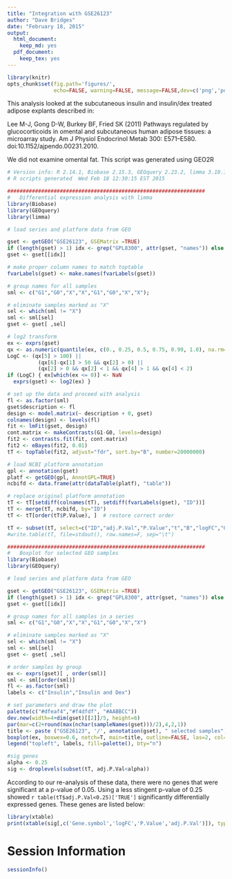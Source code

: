 ```yaml
---
title: "Integration with GSE26123"
author: "Dave Bridges"
date: "February 18, 2015"
output:
  html_document:
    keep_md: yes
  pdf_document:
    keep_tex: yes
---
```


```r
library(knitr)
opts_chunk$set(fig.path='figures/',
               echo=FALSE, warning=FALSE, message=FALSE,dev=c('png','pdf'))
```

This analysis looked at the subcutaneous insulin and insulin/dex treated adipose explants described in:

Lee M-J, Gong D-W, Burkey BF, Fried SK (2011) Pathways regulated by glucocorticoids in omental and subcutaneous human adipose tissues: a microarray study. Am J Physiol Endocrinol Metab 300: E571–E580. doi:10.1152/ajpendo.00231.2010.

We did not examine omental fat.  This script was generated using GEO2R

```r
# Version info: R 2.14.1, Biobase 2.15.3, GEOquery 2.23.2, limma 3.10.1
# R scripts generated  Wed Feb 18 12:30:15 EST 2015

################################################################
#   Differential expression analysis with limma
library(Biobase)
library(GEOquery)
library(limma)

# load series and platform data from GEO

gset <- getGEO("GSE26123", GSEMatrix =TRUE)
if (length(gset) > 1) idx <- grep("GPL8300", attr(gset, "names")) else idx <- 1
gset <- gset[[idx]]

# make proper column names to match toptable 
fvarLabels(gset) <- make.names(fvarLabels(gset))

# group names for all samples
sml <- c("G1","G0","X","X","G1","G0","X","X");

# eliminate samples marked as "X"
sel <- which(sml != "X")
sml <- sml[sel]
gset <- gset[ ,sel]

# log2 transform
ex <- exprs(gset)
qx <- as.numeric(quantile(ex, c(0., 0.25, 0.5, 0.75, 0.99, 1.0), na.rm=T))
LogC <- (qx[5] > 100) ||
          (qx[6]-qx[1] > 50 && qx[2] > 0) ||
          (qx[2] > 0 && qx[2] < 1 && qx[4] > 1 && qx[4] < 2)
if (LogC) { ex[which(ex <= 0)] <- NaN
  exprs(gset) <- log2(ex) }

# set up the data and proceed with analysis
fl <- as.factor(sml)
gset$description <- fl
design <- model.matrix(~ description + 0, gset)
colnames(design) <- levels(fl)
fit <- lmFit(gset, design)
cont.matrix <- makeContrasts(G1-G0, levels=design)
fit2 <- contrasts.fit(fit, cont.matrix)
fit2 <- eBayes(fit2, 0.01)
tT <- topTable(fit2, adjust="fdr", sort.by="B", number=20000000)

# load NCBI platform annotation
gpl <- annotation(gset)
platf <- getGEO(gpl, AnnotGPL=TRUE)
ncbifd <- data.frame(attr(dataTable(platf), "table"))

# replace original platform annotation
tT <- tT[setdiff(colnames(tT), setdiff(fvarLabels(gset), "ID"))]
tT <- merge(tT, ncbifd, by="ID")
tT <- tT[order(tT$P.Value), ]  # restore correct order

tT <- subset(tT, select=c("ID","adj.P.Val","P.Value","t","B","logFC","Gene.symbol","Gene.title"))
#write.table(tT, file=stdout(), row.names=F, sep="\t")

################################################################
#   Boxplot for selected GEO samples
library(Biobase)
library(GEOquery)

# load series and platform data from GEO

gset <- getGEO("GSE26123", GSEMatrix =TRUE)
if (length(gset) > 1) idx <- grep("GPL8300", attr(gset, "names")) else idx <- 1
gset <- gset[[idx]]

# group names for all samples in a series
sml <- c("G1","G0","X","X","G1","G0","X","X")

# eliminate samples marked as "X"
sel <- which(sml != "X")
sml <- sml[sel]
gset <- gset[ ,sel]

# order samples by group
ex <- exprs(gset)[ , order(sml)]
sml <- sml[order(sml)]
fl <- as.factor(sml)
labels <- c("Insulin","Insulin and Dex")

# set parameters and draw the plot
palette(c("#dfeaf4","#f4dfdf", "#AABBCC"))
dev.new(width=4+dim(gset)[[2]]/5, height=6)
par(mar=c(2+round(max(nchar(sampleNames(gset)))/2),4,2,1))
title <- paste ("GSE26123", '/', annotation(gset), " selected samples", sep ='')
boxplot(ex, boxwex=0.6, notch=T, main=title, outline=FALSE, las=2, col=fl)
legend("topleft", labels, fill=palette(), bty="n")

#sig genes
alpha <- 0.25
sig <- droplevels(subset(tT, adj.P.Val<alpha))
```

According to our re-analysis of these data, there were no genes that were significant at a p-value of 0.05.  Using a less stingent p-value of 0.25 showed `r table(tT$adj.P.Val<0.25)['TRUE']` significantly differentially expressed genes.  These genes are listed below:

```r
library(xtable)
print(xtable(sig[,c('Gene.symbol','logFC','P.Value','adj.P.Val')]), type='html')
```

# Session Information
```r
sessionInfo()
```